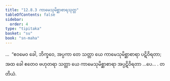 ```yaml
---
title: "12.8.3 ကာမေသုမိစ္ဆာစာရသုတ္တ"
tableOfContents: false
sidebar:
  order: 4
type: "tipitaka"
basket: "su"
book: "sn-maha"
---
```



<DynamicBreadcrumb />

<Division number="1143" book="sn-maha">

<Paragraph number="2463" book="sn-maha">
…  “ဧဝမေဝ ခေါ, ဘိက္ခဝေ, အပ္ပကာ တေ သတ္တာ ယေ ကာမေသုမိစ္ဆာစာရာ ပဋိဝိရတာ; အထ ခေါ ဧတေဝ ဗဟုတရာ သတ္တာ ယေ ကာမေသုမိစ္ဆာစာရာ အပ္ပဋိဝိရတာ …ပေ… .

</Paragraph>
</Division>

<Paragraph number="2464" type="center" book="sn-maha">
တတိယံ.
</Paragraph>